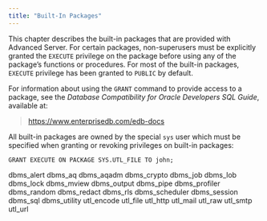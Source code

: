 ```yaml
---
title: "Built-In Packages"
---
```




This chapter describes the built-in packages that are provided with Advanced Server. For certain packages, non-superusers must be explicitly granted the `EXECUTE` privilege on the package before using any of the package’s functions or procedures. For most of the built-in packages, `EXECUTE` privilege has been granted to `PUBLIC` by default.

For information about using the `GRANT` command to provide access to a package, see the *Database Compatibility for Oracle Developers SQL Guide*, available at:

> <https://www.enterprisedb.com/edb-docs>

All built-in packages are owned by the special `sys` user which must be specified when granting or revoking privileges on built-in packages:

    GRANT EXECUTE ON PACKAGE SYS.UTL_FILE TO john;

<div class="toctree" maxdepth="5">

dbms\_alert dbms\_aq dbms\_aqadm dbms\_crypto dbms\_job dbms\_lob dbms\_lock dbms\_mview dbms\_output dbms\_pipe dbms\_profiler dbms\_random dbms\_redact dbms\_rls dbms\_scheduler dbms\_session dbms\_sql dbms\_utility utl\_encode utl\_file utl\_http utl\_mail utl\_raw utl\_smtp utl\_url

</div>
